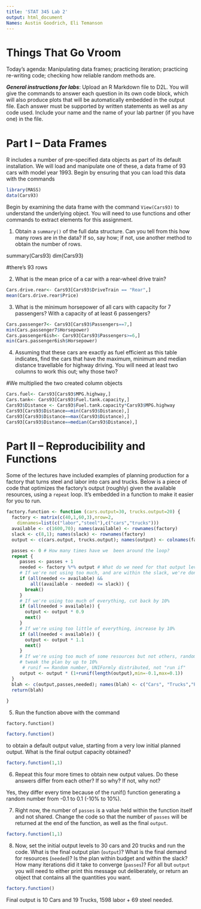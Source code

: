 ---
title: 'STAT 345 Lab 2'
output: html_document
Names: Austin Goodrich, Eli Temanson
---

Things That Go Vroom
===

Today's agenda: Manipulating data frames; practicing iteration; practicing re-writing code; checking
  how reliable random methods are.


***General instructions for labs***: Upload an R Markdown file to D2L. You will give the commands to answer each question in its own code block, which will also produce plots that will be automatically embedded in the output file. Each answer must be supported by written statements as well as any code used. Include your name and the name of your lab partner (if you have one) in the file.

Part I -- Data Frames
======

R includes a number of pre-specified data objects as part of its default installation. We will load and manipulate one of these, a data frame of 93 cars with model year 1993. Begin by ensuring that you can load this data with the commands

```{r}
library(MASS)
data(Cars93)
```

Begin by examining the data frame with the command `View(Cars93)` to understand the underlying object. You will need to use functions and other commands to extract elements for this assignment.

1. Obtain a `summary()` of the full data structure. Can you tell from this how many rows are in the data? If so, say how; if not, use another method to obtain the number of rows.

summary(Cars93)
dim(Cars93)

#there's 93 rows

2. What is the mean price of a car with a rear-wheel drive train?


```{r}
Cars.drive.rear<- Cars93[Cars93$DriveTrain == "Rear",]
mean(Cars.drive.rear$Price)
```


3. What is the minimum horsepower of all cars with capacity for 7 passengers? With a capacity of at least 6 passengers?

```{r}
Cars.passenger7<- Cars93[Cars93$Passengers==7,]
min(Cars.passenger7$Horsepower)
Cars.passenger6ish<- Cars93[Cars93$Passengers>=6,]
min(Cars.passenger6ish$Horsepower)
```



4. Assuming that these cars are exactly as fuel efficient as this table indicates, find the cars that have the maximum, minimum and median distance travellable for highway driving.  You will need at least two columns to work this out; why those two?

#We multiplied the two created column objects
```{r}
Cars.fuel<- Cars93[Cars93$MPG.highway,]
Cars.tank<- Cars93[Cars93$Fuel.tank.capacity,]
Cars93$Distance <- Cars93$Fuel.tank.capacity*Cars93$MPG.highway
Cars93[Cars93$Distance==min(Cars93$Distance),]
Cars93[Cars93$Distance==max(Cars93$Distance),]
Cars93[Cars93$Distance==median(Cars93$Distance),]
```



Part II -- Reproducibility and Functions
==========================================

Some of the lectures have included examples of planning production for a factory that turns steel and labor into cars and trucks.  Below is a piece of code that optimizes the factory's output (roughly) given the available resources, using a `repeat` loop.  It's embedded in a function to make it easier for you to run.

```{r}
factory.function <- function (cars.output=30, trucks.output=20) {
  factory <- matrix(c(40,1,60,3),nrow=2,
    dimnames=list(c("labor","steel"),c("cars","trucks")))
  available <- c(1600,70); names(available) <- rownames(factory)
  slack <- c(8,1); names(slack) <- rownames(factory)
  output <- c(cars.output, trucks.output); names(output) <- colnames(factory)

  passes <- 0 # How many times have we  been around the loop?
  repeat {
     passes <- passes + 1
     needed <- factory %*% output # What do we need for that output level?
     # If we're not using too much, and are within the slack, we're done
     if (all(needed <= available) &&
         all((available - needed) <= slack)) {
       break()
     }
     # If we're using too much of everything, cut back by 10%
     if (all(needed > available)) {
       output <- output * 0.9
       next()
     }
     # If we're using too little of everything, increase by 10%
     if (all(needed < available)) {
       output <- output * 1.1
       next()
     }
     # If we're using too much of some resources but not others, randomly
     # tweak the plan by up to 10%
      # runif == Random number, UNIFormly distributed, not "run if"
     output <- output * (1+runif(length(output),min=-0.1,max=0.1))
  }
  blah <- c(output,passes,needed); names(blah) <- c("Cars", "Trucks","Passes","Labor","Steel")
  return(blah)
 
}
```

5. Run the function above with the command

```
factory.function()
```
```{r}
factory.function()

```

to obtain a default output value, starting from a very low initial planned output. What is the final output capacity obtained?

```{r}
factory.function(1,1)

```

6. Repeat this four more times to obtain new output values. Do these answers differ from each other? If so why? If not, why not?

Yes, they differ every time because of the runif() function generating a random number from -0.1 to 0.1 (-10% to 10%).

7. Right now, the number of `passes` is a value held within the function itself and not shared. Change the code so that the number of `passes` will be returned at the end of the function, as well as the final `output`. 

```{r}
factory.function(1,1)

```

8. Now, set the initial output levels to 30 cars and 20 trucks and run the code.  What is the final output plan (`output`)?  What is the final demand for resources (`needed`)?  Is the plan within budget and within the slack?  How many iterations did it take to converge (`passes`)? For all but `output` you will need to either print this message out deliberately, or return an object that contains all the quantities you want.

```{r}
factory.function()

```

Final output is 10 Cars and 19 Trucks, 1598 labor + 69 steel needed. 

